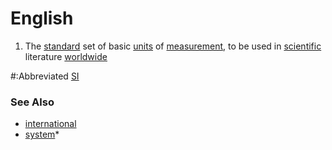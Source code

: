 =English=

#The [[standard]] set of basic [[unit]]s of [[measurement]], to be used in [[scientific]] literature [[worldwide]]

#:Abbreviated [[SI]]


===See Also===

*[[international]]
*[[system]]*